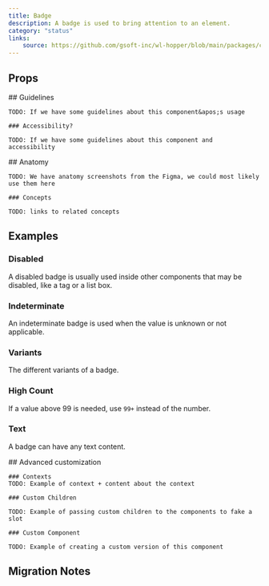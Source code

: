 ```yaml
---
title: Badge
description: A badge is used to bring attention to an element.
category: "status"
links:
    source: https://github.com/gsoft-inc/wl-hopper/blob/main/packages/components/src/badge/src/Badge.tsx
---
```


<Example src="Badge/docs/badge/preview" isOpen />

## Props

<PropTable component="Badge" />

<FeatureFlag flag="next">
    ## Guidelines

    TODO: If we have some guidelines about this component&apos;s usage

    ### Accessibility?

    TODO: If we have some guidelines about this component and accessibility
</FeatureFlag>

<FeatureFlag flag="rc">
    ## Anatomy

    TODO: We have anatomy screenshots from the Figma, we could most likely use them here

    ### Concepts

    TODO: links to related concepts
</FeatureFlag>

## Examples

### Disabled
A disabled badge is usually used inside other components that may be disabled, like a tag or a list box.

<Example src="Badge/docs/badge/disabled" />

### Indeterminate
An indeterminate badge is used when the value is unknown or not applicable.

<Example src="Badge/docs/badge/indeterminate" />

### Variants
The different variants of a badge.

<Example src="Badge/docs/badge/variants" />

### High Count
If a value above 99 is needed, use `99+` instead of the number.

<Example src="Badge/docs/badge/highCount" />

### Text
A badge can have any text content.

<Example src="Badge/docs/badge/text" />

<FeatureFlag flag="next">
    ## Advanced customization

    ### Contexts
    TODO: Example of context + content about the context

    ### Custom Children

    TODO: Example of passing custom children to the components to fake a slot

    ### Custom Component

    TODO: Example of creating a custom version of this component
</FeatureFlag>

## Migration Notes

<MigrateGuide src="Badge/docs/migration-notes" />

